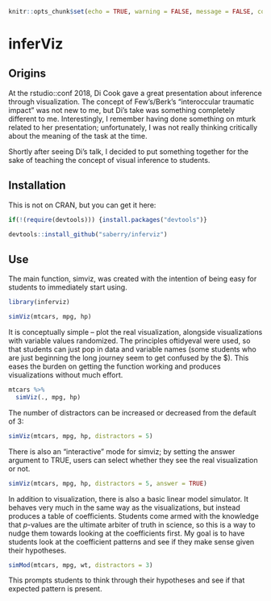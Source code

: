 
```r
knitr::opts_chunk$set(echo = TRUE, warning = FALSE, message = FALSE, comment = "")
```

# inferViz

## Origins

At the rstudio::conf 2018, Di Cook gave a great presentation about inference through visualization. The concept of Few's/Berk's "interoccular traumatic impact" was not new to me, but Di's take was something completely different to me. Interestingly, I remember having done something on mturk related to her presentation; unfortunately, I was not really thinking critically about the meaning of the task at the time.

Shortly after seeing Di's talk, I decided to put something together for the sake of teaching the concept of visual inference to students. 

## Installation

This is not on CRAN, but you can get it here:

```r
if(!(require(devtools))) {install.packages("devtools")}

devtools::install_github("saberry/inferviz")
```


## Use 

The main function, simviz, was created with the intention of being easy for students to immediately start using.

```r
library(inferviz)

simViz(mtcars, mpg, hp)
```

It is conceptually simple -- plot the real visualization, alongside visualizations with variable values randomized. The principles oftidyeval were used, so that students can just pop in data and variable names (some students who are just beginning the long journey seem to get confused by the \$). This eases the burden on getting the function working and produces visualizations without much effort. 

```r
mtcars %>% 
  simViz(., mpg, hp)
```

The number of distractors can be increased or decreased from the default of 3:

```r
simViz(mtcars, mpg, hp, distractors = 5)
```

There is also an "interactive" mode for simviz; by setting the answer argument to TRUE, users can select whether they see the real visualization or not. 

```r
simViz(mtcars, mpg, hp, distractors = 5, answer = TRUE)
```

In addition to visualization, there is also a basic linear model simulator. It behaves very much in the same way as the visualizations, but instead produces a table of coefficients. Students come armed with the knowledge that *p*-values are the ultimate arbiter of truth in science, so this is a way to nudge them towards looking at the coefficients first. My goal is to have students look at the coefficient patterns and see if they make sense given their hypotheses.

```r
simMod(mtcars, mpg, wt, distractors = 3)
```

This prompts students to think through their hypotheses and see if that expected pattern is present. 
